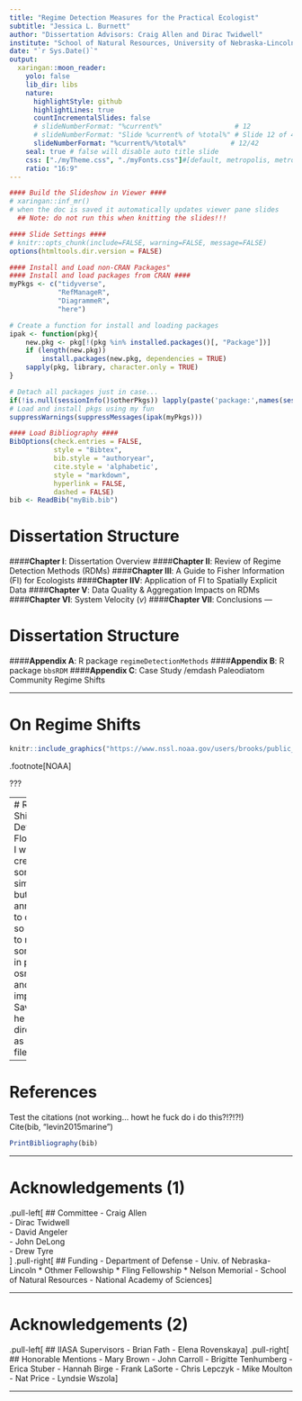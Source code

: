```yaml
---
title: "Regime Detection Measures for the Practical Ecologist"
subtitle: "Jessica L. Burnett"
author: "Dissertation Advisors: Craig Allen and Dirac Twidwell"
institute: "School of Natural Resources, University of Nebraska-Lincoln"
date: "`r Sys.Date()`"
output:
  xaringan::moon_reader:
    yolo: false
    lib_dir: libs
    nature:
      highlightStyle: github
      highlightLines: true
      countIncrementalSlides: false
      # slideNumberFormat: "%current%"                  # 12
      # slideNumberFormat: "Slide %current% of %total%" # Slide 12 of 42
      slideNumberFormat: "%current%/%total%"           # 12/42 
    seal: true # false will disable auto title slide 
    css: ["./myTheme.css", "./myFonts.css"]#[default, metropolis, metropolis-fonts]
    ratio: "16:9"
---
```

```r
#### Build the Slideshow in Viewer ####
# xaringan::inf_mr() 
# when the doc is saved it automatically updates viewer pane slides
  ## Note: do not run this when knitting the slides!!!

#### Slide Settings ####
# knitr::opts_chunk(include=FALSE, warning=FALSE, message=FALSE)
options(htmltools.dir.version = FALSE)

#### Install and Load non-CRAN Packages"
#### Install and load packages from CRAN ####
myPkgs <- c("tidyverse", 
            "RefManageR", 
            "DiagrammeR", 
            "here")

# Create a function for install and loading packages
ipak <- function(pkg){
    new.pkg <- pkg[!(pkg %in% installed.packages()[, "Package"])]
    if (length(new.pkg)) 
        install.packages(new.pkg, dependencies = TRUE)
    sapply(pkg, library, character.only = TRUE)
}

# Detach all packages just in case...
if(!is.null(sessionInfo()$otherPkgs)) lapply(paste('package:',names(sessionInfo()$otherPkgs),sep=""),detach,character.only=TRUE,unload=TRUE)
# Load and install pkgs using my fun
suppressWarnings(suppressMessages(ipak(myPkgs)))

#### Load Bibliography ####
BibOptions(check.entries = FALSE, 
           style = "Bibtex",
           bib.style = "authoryear", 
           cite.style = 'alphabetic', 
           style = "markdown",
           hyperlink = FALSE, 
           dashed = FALSE)
bib <- ReadBib("myBib.bib")
```

# Dissertation Structure
####**Chapter I**:    Dissertation Overview
####**Chapter II**:    Review of Regime Detection Methods (RDMs)
####**Chapter III**:   A Guide to Fisher Information (FI) for Ecologists
####**Chapter IIV**:   Application of FI to Spatially Explicit Data
####**Chapter V**:     Data Quality & Aggregation Impacts on RDMs 
####**Chapter VI**:    System Velocity ($v$)
####**Chapter VII**:    Conclusions
---

# Dissertation Structure
####**Appendix A**: R package `regimeDetectionMethods`
####**Appendix B**: R package `bbsRDM`
####**Appendix C**: Case Study /emdash Paleodiatom Community Regime Shifts 

---

# On Regime Shifts
```r
knitr::include_graphics("https://www.nssl.noaa.gov/users/brooks/public_html/tw8589.gif")
```
.footnote[NOAA]

???

<!-- A **large**, persistent change in a system -->
<!-- We can't predict tornados, why would one think we can predict undefined regime shifts?   -->

---
# Regime Shift Detection Flowchart
I want to create somethign similar, but its too annoying to code it so I need to make somethign in ppt or osmethign and import it. Save int he direotry as a hard file.
```r
knitr::include_graphics("https://www.ncbi.nlm.nih.gov/pmc/articles/PMC4247409/bin/rstb20130275-g3.jpg")
```
.footnote[Levin and Mollman 2015]

---

# References
Test the citations  (not working... howt he fuck do i do this?!?!?!)  
Cite(bib, "levin2015marine")

```r
PrintBibliography(bib)
```

---

# Acknowledgements (1)
.pull-left[
## Committee
  - Craig Allen  
  - Dirac Twidwell  
  - David Angeler  
  - John DeLong  
  - Drew Tyre  
]
.pull-right[
## Funding
- Department of Defense 
- Univ. of Nebraska-Lincoln
  * Othmer Fellowship
  * Fling Fellowship
  * Nelson Memorial
- School of Natural Resources
- National Academy of Sciences
]

---

# Acknowledgements (2)
.pull-left[
## IIASA Supervisors
  - Brian Fath
  - Elena Rovenskaya
]
.pull-right[
## Honorable Mentions
- Mary Brown
- John Carroll
- Brigitte Tenhumberg 
- Erica Stuber
- Hannah Birge
- Frank LaSorte
- Chris Lepczyk
- Mike Moulton
- Nat Price
- Lyndsie Wszola
]

---
